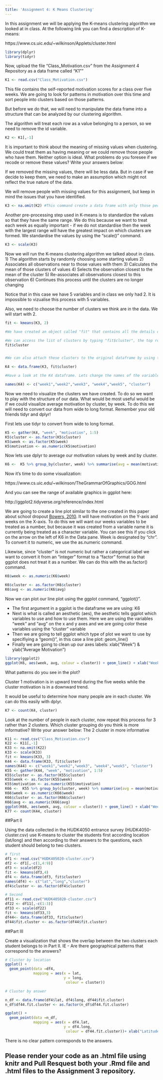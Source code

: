 ```yaml
---
title: 'Assignment 4: K Means Clustering'
---
```


In this assignment we will be applying the K-means clustering algorithm we looked at in class. At the following link you can find a description of K-means:

https://www.cs.uic.edu/~wilkinson/Applets/cluster.html


```r
library(dplyr)
library(tidyr)
```

Now, upload the file "Class_Motivation.csv" from the Assignment 4 Repository as a data frame called "K1""
```r

K1 <- read.csv("Class_Motivation.csv")

```

This file contains the self-reported motivation scores for a class over five weeks. We are going to look for patterns in motivation over this time and sort people into clusters based on those patterns.

But before we do that, we will need to manipulate the data frame into a structure that can be analyzed by our clustering algorithm.

The algorithm will treat each row as a value belonging to a person, so we need to remove the id variable.

```r

K2 <- K1[,-1] 

```

It is important to think about the meaning of missing values when clustering. We could treat them as having meaning or we could remove those people who have them. Neither option is ideal. What problems do you foresee if we recode or remove these values? Write your answers below:

If we removed the missing values, there will be less data. But in case if we decide to keep them, we need to make an assumption which might not reflect the true nature of the data. 


We will remove people with missing values for this assignment, but keep in mind the issues that you have identified.


```r

K3 <- na.omit(K2) #This command create a data frame with only those people with no missing values. It "omits" all rows with missing values, also known as a "listwise deletion". EG - It runs down the list deleting rows as it goes.

```

Another pre-processing step used in K-means is to standardize the values so that they have the same range. We do this because we want to treat each week as equally important - if we do not standardise then the week with the largest range will have the greatest impact on which clusters are formed. We standardise the values by using the "scale()" command.

```r

K3 <- scale(K3)

```


Now we will run the K-means clustering algorithm we talked about in class. 
1) The algorithm starts by randomly choosing some starting values 
2) Associates all observations near to those values with them
3) Calculates the mean of those clusters of values
4) Selects the observation closest to the mean of the cluster
5) Re-associates all observations closest to this observation
6) Continues this process until the clusters are no longer changing

Notice that in this case we have 5 variables and in class we only had 2. It is impossible to vizualise this process with 5 variables.

Also, we need to choose the number of clusters we think are in the data. We will start with 2.

```r

fit <- kmeans(K3, 2)

#We have created an object called "fit" that contains all the details of our clustering including which observations belong to each cluster.

#We can access the list of clusters by typing "fit$cluster", the top row corresponds to the original order the rows were in. Notice we have deleted some rows.
fit$cluster


#We can also attach these clusters to the original dataframe by using the "data.frame" command to create a new data frame called K4.

K4 <- data.frame(K3, fit$cluster)

#Have a look at the K4 dataframe. Lets change the names of the variables to make it more convenient with the names() command.

names(K4) <- c("week1","week2","week3", "week4","week5", "cluster")
```

Now we need to visualize the clusters we have created. To do so we want to play with the structure of our data. What would be most useful would be if we could visualize average motivation by cluster, by week. To do this we will need to convert our data from wide to long format. Remember your old friends tidyr and dplyr!

First lets use tidyr to convert from wide to long format.
```r

K5 <- gather(K4, "week", "motivation", 1:5)
K5$cluster <- as.factor(K5$cluster)
K5$week <- as.factor(K5$week)
K5$motivation <- as.numeric(K5$motivation)
```

Now lets use dplyr to average our motivation values by week and by cluster.

```r

K6 <-  K5 %>% group_by(cluster, week) %>% summarise(avg = mean(motivation))

```

Now it's time to do some visualization: 

https://www.cs.uic.edu/~wilkinson/TheGrammarOfGraphics/GOG.html

And you can see the range of available graphics in ggplot here:

http://ggplot2.tidyverse.org/reference/index.html

We are going to create a line plot similar to the one created in this paper about school dropout [Bowers, 2010](http://pareonline.net/pdf/v15n7.pdf). It will have motivation on the Y-axis and weeks on the X-axis. To do this we will want our weeks variables to be treated as a number, but because it was created from a variable name it is currently being treated as a character variable. You can see this if you click on the arrow on the left of K6 in the Data pane. Week is designated by "chr". To convert it to numeric, we use the as.numeric command. 

Likewise, since "cluster" is not numeric but rather a categorical label we want to convert it from an "integer" format to a "factor" format so that ggplot does not treat it as a number. We can do this with the as.factor() command.

```r

K6$week <- as.numeric(K6$week)

K6$cluster <- as.factor(K6$cluster)
K6$avg <- as.numeric(K6$avg)
```

Now we can plot our line plot using the ggplot command, "ggplot()".

- The first argument in a ggplot is the dataframe we are using: K6
- Next is what is called an aesthetic (aes), the aesthetic tells ggplot which variables to use and how to use them. Here we are using the variables "week" and "avg" on the x and y axes and we are going color these variables using the "cluster" variable
- Then we are going to tell ggplot which type of plot we want to use by specifiying a "geom()", in this case a line plot: geom_line()
- Finally we are going to clean up our axes labels: xlab("Week") & ylab("Average Motivation")

```r
library(ggplot2)
ggplot(K6, aes(week, avg, colour = cluster)) + geom_line() + xlab("Week") + ylab("Average Motivation")

```

What patterns do you see in the plot?

Cluster 1 motivation is in upward trend during the five weeks
while the cluster motivation is in a downward trend.

It would be useful to determine how many people are in each cluster. We can do this easily with dplyr.

```r
K7 <- count(K4, cluster)
```

Look at the number of people in each cluster, now repeat this process for 3 rather than 2 clusters. Which cluster grouping do you think is more informative? Write your answer below:
The 2 cluster in more informative
```r
K11 <- read.csv("Class_Motivation.csv")
K22 <- K11[,-1] 
K33 <- na.omit(K22)
K33 <- scale(K33)
fit <- kmeans(K33, 3)
K44 <- data.frame(K33, fit$cluster)
names(K44) <- c("week1","week2","week3", "week4","week5", "cluster")
K55 <- gather(K44, "week", "motivation", 1:5)
K55$cluster <- as.factor(K55$cluster)
K55$week <- as.factor(K55$week)
K55$motivation <- as.numeric(K55$motivation)
K66 <-  K55 %>% group_by(cluster, week) %>% summarise(avg = mean(motivation))
K66$week <- as.numeric(K66$week)
K66$cluster <- as.factor(K66$cluster)
K66$avg <- as.numeric(K66$avg)
ggplot(K66, aes(week, avg, colour = cluster)) + geom_line() + xlab("Week") + ylab("Average Motivation")
K77 <- count(K44, cluster)
```

##Part II

Using the data collected in the HUDK4050 entrance survey (HUDK4050-cluster.csv) use K-means to cluster the students first according location (lat/long) and then according to their answers to the questions, each student should belong to two clusters.
```r
# first
df1 <- read.csv("HUDK405020-cluster.csv")
df2 <- df1[,-c(1,4:9)]
df3 <- scale(df2)
fit <- kmeans(df3,4)
df4 <- data.frame(df3, fit$cluster)
names(df4) <- c("lat","long","cluster")
df4$cluster <- as.factor(df4$cluster)
```

```r
# Second
df11 <- read.csv("HUDK405020-cluster.csv")
df22 <- df11[,-c(1:3)]
df33 <- scale(df22)
fit <- kmeans(df33,3)
df44<- data.frame(df33, fit$cluster)
df44$fit.cluster <- as.factor(df44$fit.cluster)
```


##Part III

Create a visualization that shows the overlap between the two clusters each student belongs to in Part II. IE - Are there geographical patterns that correspond to the answers? 

```r
# Cluster by location
ggplot() +
  geom_point(data =df4, 
             mapping = aes(x = lat, 
                           y = long, 
                            colour = cluster))
```
```r
# Cluster by answer 

n_df <- data.frame(df4$lat, df4$long, df44$fit.cluster)
n_df$df44.fit.cluster <- as.factor(n_df$df44.fit.cluster)

ggplot() +
  geom_point(data =n_df, 
             mapping = aes(x = df4.lat, 
                           y = df4.long, 
                            colour = df44.fit.cluster))+ xlab("Latitude") + ylab("Longtitude")
```


There is no clear pattern corresponds to the answers.

## Please render your code as an .html file using knitr and Pull Resquest both your .Rmd file and .html files to the Assignment 3 repository.

